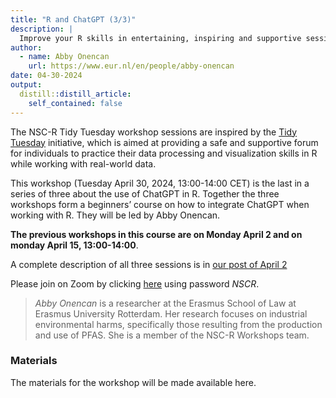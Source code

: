 ```yaml
---
title: "R and ChatGPT (3/3)"
description: |
  Improve your R skills in entertaining, inspiring and supportive sessions moderated by your own colleagues.
author:
  - name: Abby Onencan
    url: https://www.eur.nl/en/people/abby-onencan
date: 04-30-2024
output:
  distill::distill_article:
    self_contained: false
---
```


The NSC-R Tidy Tuesday workshop sessions are inspired by the 
[Tidy Tuesday](https://www.tidytuesday.com/) initiative, which is aimed at 
providing a safe and supportive forum for individuals to practice their data processing 
and visualization skills in R while working with real-world data.

This workshop (Tuesday April 30, 2024, 13:00-14:00 CET) is the last in a series of three 
about the use of ChatGPT in R. Together the three workshops form a beginners' 
course on how to integrate ChatGPT when working with R. They will be led by Abby Onencan.

**The previous workshops in this course are on Monday April 2 and on monday April 15, 13:00-14:00**. 

A complete description of all three sessions is in 
[our post of April 2](https://nscrweb.netlify.app/posts/2023-04-02-nsc-r-tidy-tuesday/)


Please join on Zoom by clicking [here](https://us02web.zoom.us/j/4539912989) using password *NSCR*.


> *Abby Onencan* is a researcher at the Erasmus School of Law at Erasmus University Rotterdam. Her research focuses on industrial environmental harms, specifically those resulting from the production and use of PFAS. She is a member of the NSC-R Workshops team.

### Materials

The materials for the workshop will be made available here.